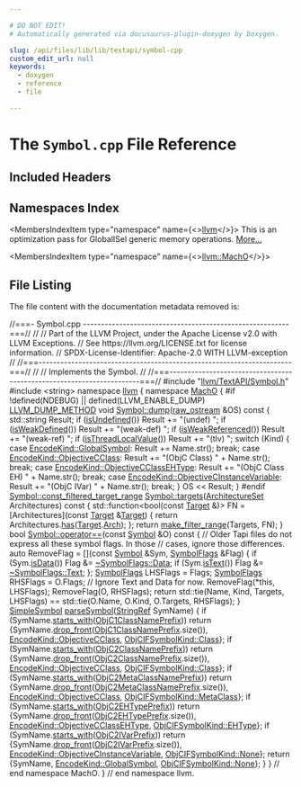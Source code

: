 ```yaml
---

# DO NOT EDIT!
# Automatically generated via docusaurus-plugin-doxygen by Doxygen.

slug: /api/files/lib/lib/textapi/symbol-cpp
custom_edit_url: null
keywords:
  - doxygen
  - reference
  - file

---
```





# The `Symbol.cpp` File Reference

<DoxygenPage pluginConfig={pluginConfig}>



## Included Headers

<IncludesList>
<IncludesListItem
  filePath="llvm/TextAPI/Symbol.h"
  permalink="/docs/api/files/include/include/llvm/include/llvm/textapi/symbol-h"
  isLocal="true" />
<IncludesListItem
  filePath="string"
  permalink=""
  isLocal="false" />
</IncludesList>

## Namespaces Index

<MembersIndex>

<MembersIndexItem
  type="namespace"
  name={<><a href="/docs/api/namespaces/llvm">llvm</a></>}>
This is an optimization pass for GlobalISel generic memory operations. <a href="/docs/api/namespaces/llvm/#details">More...</a>
</MembersIndexItem>

<MembersIndexItem
  type="namespace"
  name={<><a href="/docs/api/namespaces/llvm/macho">llvm::MachO</a></>}>
</MembersIndexItem>

</MembersIndex>


## File Listing

The file content with the documentation metadata removed is:

<ProgramListing>

<Link id="l00001" /><CodeLine lineNumber="1"><Highlight kind="comment">//===- Symbol.cpp ---------------------------------------------------------===//</Highlight><Highlight kind="normal"></Highlight></CodeLine>
<Link id="l00002" /><CodeLine lineNumber="2"><Highlight kind="normal"></Highlight><Highlight kind="comment">//</Highlight><Highlight kind="normal"></Highlight></CodeLine>
<Link id="l00003" /><CodeLine lineNumber="3"><Highlight kind="normal"></Highlight><Highlight kind="comment">// Part of the LLVM Project, under the Apache License v2.0 with LLVM Exceptions.</Highlight><Highlight kind="normal"></Highlight></CodeLine>
<Link id="l00004" /><CodeLine lineNumber="4"><Highlight kind="normal"></Highlight><Highlight kind="comment">// See https://llvm.org/LICENSE.txt for license information.</Highlight><Highlight kind="normal"></Highlight></CodeLine>
<Link id="l00005" /><CodeLine lineNumber="5"><Highlight kind="normal"></Highlight><Highlight kind="comment">// SPDX-License-Identifier: Apache-2.0 WITH LLVM-exception</Highlight><Highlight kind="normal"></Highlight></CodeLine>
<Link id="l00006" /><CodeLine lineNumber="6"><Highlight kind="normal"></Highlight><Highlight kind="comment">//</Highlight><Highlight kind="normal"></Highlight></CodeLine>
<Link id="l00007" /><CodeLine lineNumber="7"><Highlight kind="normal"></Highlight><Highlight kind="comment">//===----------------------------------------------------------------------===//</Highlight><Highlight kind="normal"></Highlight></CodeLine>
<Link id="l00008" /><CodeLine lineNumber="8"><Highlight kind="normal"></Highlight><Highlight kind="comment">//</Highlight><Highlight kind="normal"></Highlight></CodeLine>
<Link id="l00009" /><CodeLine lineNumber="9"><Highlight kind="normal"></Highlight><Highlight kind="comment">// Implements the Symbol.</Highlight><Highlight kind="normal"></Highlight></CodeLine>
<Link id="l00010" /><CodeLine lineNumber="10"><Highlight kind="normal"></Highlight><Highlight kind="comment">//</Highlight><Highlight kind="normal"></Highlight></CodeLine>
<Link id="l00011" /><CodeLine lineNumber="11"><Highlight kind="normal"></Highlight><Highlight kind="comment">//===----------------------------------------------------------------------===//</Highlight><Highlight kind="normal"></Highlight></CodeLine>
<Link id="l00012" /><CodeLine lineNumber="12"><Highlight kind="normal"></Highlight></CodeLine>
<Link id="l00013" /><CodeLine lineNumber="13"><Highlight kind="normal"></Highlight><Highlight kind="preprocessor">#include &quot;<a href="/docs/api/files/include/include/llvm/include/llvm/textapi/symbol-h">llvm/TextAPI/Symbol.h</a>&quot;</Highlight><Highlight kind="normal"></Highlight></CodeLine>
<Link id="l00014" /><CodeLine lineNumber="14"><Highlight kind="normal"></Highlight><Highlight kind="preprocessor">#include &lt;string&gt;</Highlight><Highlight kind="normal"></Highlight></CodeLine>
<Link id="l00015" /><CodeLine lineNumber="15"><Highlight kind="normal"></Highlight></CodeLine>
<Link id="l00016" /><CodeLine lineNumber="16"><Highlight kind="normal"></Highlight><Highlight kind="keyword">namespace </Highlight><Highlight kind="normal"><a href="/docs/api/namespaces/llvm">llvm</a> &#123;</Highlight></CodeLine>
<Link id="l00017" /><CodeLine lineNumber="17"><Highlight kind="normal"></Highlight><Highlight kind="keyword">namespace </Highlight><Highlight kind="normal"><a href="/docs/api/namespaces/llvm/macho">MachO</a> &#123;</Highlight></CodeLine>
<Link id="l00018" /><CodeLine lineNumber="18"><Highlight kind="normal"></Highlight></CodeLine>
<Link id="l00019" /><CodeLine lineNumber="19"><Highlight kind="normal"></Highlight><Highlight kind="preprocessor">#if !defined(NDEBUG) || defined(LLVM&#95;ENABLE&#95;DUMP)</Highlight><Highlight kind="normal"></Highlight></CodeLine>
<Link id="l00020" /><CodeLine lineNumber="20" lineLink="/docs/api/classes/llvm/macho/symbol/#a47fe98cf137102b99ab4844c2860af47"><Highlight kind="normal"><a href="/docs/api/files/include/include/llvm/include/llvm/support/compiler-h/#aa863693eef567397d9c292da5bf22d34">LLVM&#95;DUMP&#95;METHOD</a> </Highlight><Highlight kind="keywordtype">void</Highlight><Highlight kind="normal"> <a href="/docs/api/classes/llvm/macho/symbol/#a00c79e2106b482c0f56d9b55ef325348">Symbol::dump</a>(<a href="/docs/api/classes/llvm/raw-ostream">raw&#95;ostream</a> &amp;OS)</Highlight><Highlight kind="keyword"> const </Highlight><Highlight kind="normal">&#123;</Highlight></CodeLine>
<Link id="l00021" /><CodeLine lineNumber="21"><Highlight kind="normal">  std::string Result;</Highlight></CodeLine>
<Link id="l00022" /><CodeLine lineNumber="22"><Highlight kind="normal">  </Highlight><Highlight kind="keywordflow">if</Highlight><Highlight kind="normal"> (<a href="/docs/api/classes/llvm/macho/symbol/#a4958630033c0184bc5c6d56ae9be419b">isUndefined</a>())</Highlight></CodeLine>
<Link id="l00023" /><CodeLine lineNumber="23"><Highlight kind="normal">    Result += </Highlight><Highlight kind="stringliteral">&quot;(undef) &quot;</Highlight><Highlight kind="normal">;</Highlight></CodeLine>
<Link id="l00024" /><CodeLine lineNumber="24"><Highlight kind="normal">  </Highlight><Highlight kind="keywordflow">if</Highlight><Highlight kind="normal"> (<a href="/docs/api/classes/llvm/macho/symbol/#a34316d3e86024e41a84c08239a65405d">isWeakDefined</a>())</Highlight></CodeLine>
<Link id="l00025" /><CodeLine lineNumber="25"><Highlight kind="normal">    Result += </Highlight><Highlight kind="stringliteral">&quot;(weak-def) &quot;</Highlight><Highlight kind="normal">;</Highlight></CodeLine>
<Link id="l00026" /><CodeLine lineNumber="26"><Highlight kind="normal">  </Highlight><Highlight kind="keywordflow">if</Highlight><Highlight kind="normal"> (<a href="/docs/api/classes/llvm/macho/symbol/#ae25e6461883a31fe9dc9868b1af23213">isWeakReferenced</a>())</Highlight></CodeLine>
<Link id="l00027" /><CodeLine lineNumber="27"><Highlight kind="normal">    Result += </Highlight><Highlight kind="stringliteral">&quot;(weak-ref) &quot;</Highlight><Highlight kind="normal">;</Highlight></CodeLine>
<Link id="l00028" /><CodeLine lineNumber="28"><Highlight kind="normal">  </Highlight><Highlight kind="keywordflow">if</Highlight><Highlight kind="normal"> (<a href="/docs/api/classes/llvm/macho/symbol/#a7cc768914ca9b9790e825cf96cf701f1">isThreadLocalValue</a>())</Highlight></CodeLine>
<Link id="l00029" /><CodeLine lineNumber="29"><Highlight kind="normal">    Result += </Highlight><Highlight kind="stringliteral">&quot;(tlv) &quot;</Highlight><Highlight kind="normal">;</Highlight></CodeLine>
<Link id="l00030" /><CodeLine lineNumber="30"><Highlight kind="normal">  </Highlight><Highlight kind="keywordflow">switch</Highlight><Highlight kind="normal"> (Kind) &#123;</Highlight></CodeLine>
<Link id="l00031" /><CodeLine lineNumber="31"><Highlight kind="normal">  </Highlight><Highlight kind="keywordflow">case</Highlight><Highlight kind="normal"> <a href="/docs/api/namespaces/llvm/macho/#aaa6d69f240a43a0024742035255f09adac49f2966d60d1973e56e22359e377e68">EncodeKind::GlobalSymbol</a>:</Highlight></CodeLine>
<Link id="l00032" /><CodeLine lineNumber="32"><Highlight kind="normal">    Result += Name.str();</Highlight></CodeLine>
<Link id="l00033" /><CodeLine lineNumber="33"><Highlight kind="normal">    </Highlight><Highlight kind="keywordflow">break</Highlight><Highlight kind="normal">;</Highlight></CodeLine>
<Link id="l00034" /><CodeLine lineNumber="34"><Highlight kind="normal">  </Highlight><Highlight kind="keywordflow">case</Highlight><Highlight kind="normal"> <a href="/docs/api/namespaces/llvm/macho/#aaa6d69f240a43a0024742035255f09adabadb331c797ea02208fed9025369cfb1">EncodeKind::ObjectiveCClass</a>:</Highlight></CodeLine>
<Link id="l00035" /><CodeLine lineNumber="35"><Highlight kind="normal">    Result += </Highlight><Highlight kind="stringliteral">&quot;(ObjC Class) &quot;</Highlight><Highlight kind="normal"> + Name.str();</Highlight></CodeLine>
<Link id="l00036" /><CodeLine lineNumber="36"><Highlight kind="normal">    </Highlight><Highlight kind="keywordflow">break</Highlight><Highlight kind="normal">;</Highlight></CodeLine>
<Link id="l00037" /><CodeLine lineNumber="37"><Highlight kind="normal">  </Highlight><Highlight kind="keywordflow">case</Highlight><Highlight kind="normal"> <a href="/docs/api/namespaces/llvm/macho/#aaa6d69f240a43a0024742035255f09ada54da6ac4046a5d0d1b4c31bc3dc43247">EncodeKind::ObjectiveCClassEHType</a>:</Highlight></CodeLine>
<Link id="l00038" /><CodeLine lineNumber="38"><Highlight kind="normal">    Result += </Highlight><Highlight kind="stringliteral">&quot;(ObjC Class EH) &quot;</Highlight><Highlight kind="normal"> + Name.str();</Highlight></CodeLine>
<Link id="l00039" /><CodeLine lineNumber="39"><Highlight kind="normal">    </Highlight><Highlight kind="keywordflow">break</Highlight><Highlight kind="normal">;</Highlight></CodeLine>
<Link id="l00040" /><CodeLine lineNumber="40"><Highlight kind="normal">  </Highlight><Highlight kind="keywordflow">case</Highlight><Highlight kind="normal"> <a href="/docs/api/namespaces/llvm/macho/#aaa6d69f240a43a0024742035255f09ada305fbf91fddce55318beefeb7170a5af">EncodeKind::ObjectiveCInstanceVariable</a>:</Highlight></CodeLine>
<Link id="l00041" /><CodeLine lineNumber="41"><Highlight kind="normal">    Result += </Highlight><Highlight kind="stringliteral">&quot;(ObjC IVar) &quot;</Highlight><Highlight kind="normal"> + Name.str();</Highlight></CodeLine>
<Link id="l00042" /><CodeLine lineNumber="42"><Highlight kind="normal">    </Highlight><Highlight kind="keywordflow">break</Highlight><Highlight kind="normal">;</Highlight></CodeLine>
<Link id="l00043" /><CodeLine lineNumber="43"><Highlight kind="normal">  &#125;</Highlight></CodeLine>
<Link id="l00044" /><CodeLine lineNumber="44"><Highlight kind="normal">  OS &lt;&lt; Result;</Highlight></CodeLine>
<Link id="l00045" /><CodeLine lineNumber="45"><Highlight kind="normal">&#125;</Highlight></CodeLine>
<Link id="l00046" /><CodeLine lineNumber="46"><Highlight kind="normal"></Highlight><Highlight kind="preprocessor">#endif</Highlight><Highlight kind="normal"></Highlight></CodeLine>
<Link id="l00047" /><CodeLine lineNumber="47"><Highlight kind="normal"></Highlight></CodeLine>
<Link id="l00048" /><CodeLine lineNumber="48"><Highlight kind="normal"><a href="/docs/api/classes/llvm/macho/symbol/#a511ecd005cd555a167b1f8e9d1785179">Symbol::const&#95;filtered&#95;target&#95;range</a></Highlight></CodeLine>
<Link id="l00049" /><CodeLine lineNumber="49" lineLink="/docs/api/classes/llvm/macho/symbol/#a4ae31734e36e7d641b8f0645f18c792f"><Highlight kind="normal"><a href="/docs/api/classes/llvm/macho/symbol/#a6ef249b80cc8eafc8a084608c8c1da19">Symbol::targets</a>(<a href="/docs/api/classes/llvm/macho/architectureset">ArchitectureSet</a> Architectures)</Highlight><Highlight kind="keyword"> const </Highlight><Highlight kind="normal">&#123;</Highlight></CodeLine>
<Link id="l00050" /><CodeLine lineNumber="50"><Highlight kind="normal">  std::function&lt;bool(</Highlight><Highlight kind="keyword">const</Highlight><Highlight kind="normal"> <a href="/docs/api/classes/llvm/macho/target">Target</a> &amp;)&gt; FN =</Highlight></CodeLine>
<Link id="l00051" /><CodeLine lineNumber="51"><Highlight kind="normal">      &#91;Architectures&#93;(</Highlight><Highlight kind="keyword">const</Highlight><Highlight kind="normal"> <a href="/docs/api/classes/llvm/macho/target">Target</a> &amp;<a href="/docs/api/classes/llvm/macho/target">Target</a>) &#123;</Highlight></CodeLine>
<Link id="l00052" /><CodeLine lineNumber="52"><Highlight kind="normal">        </Highlight><Highlight kind="keywordflow">return</Highlight><Highlight kind="normal"> Architectures.<a href="/docs/api/classes/llvm/macho/architectureset/#a76b67e4256ae13907721adbb0762ab78">has</a>(<a href="/docs/api/classes/llvm/macho/target">Target</a>.<a href="/docs/api/classes/llvm/macho/target/#aee9dc737c9effa286ef632263cd45696">Arch</a>);</Highlight></CodeLine>
<Link id="l00053" /><CodeLine lineNumber="53"><Highlight kind="normal">      &#125;;</Highlight></CodeLine>
<Link id="l00054" /><CodeLine lineNumber="54"><Highlight kind="normal">  </Highlight><Highlight kind="keywordflow">return</Highlight><Highlight kind="normal"> <a href="/docs/api/namespaces/llvm/#a898e9304cf2baf908f4e9b8e32a5f6c3">make&#95;filter&#95;range</a>(Targets, FN);</Highlight></CodeLine>
<Link id="l00055" /><CodeLine lineNumber="55"><Highlight kind="normal">&#125;</Highlight></CodeLine>
<Link id="l00056" /><CodeLine lineNumber="56"><Highlight kind="normal"></Highlight></CodeLine>
<Link id="l00057" /><CodeLine lineNumber="57" lineLink="/docs/api/classes/llvm/macho/symbol/#a78c2924252433caabd839e89dcbcf0e9"><Highlight kind="normal"></Highlight><Highlight kind="keywordtype">bool</Highlight><Highlight kind="normal"> <a href="/docs/api/classes/llvm/macho/symbol/#a78c2924252433caabd839e89dcbcf0e9">Symbol::operator==</a>(</Highlight><Highlight kind="keyword">const</Highlight><Highlight kind="normal"> <a href="/docs/api/classes/llvm/macho/symbol/#ab30fcca34b584692adb971098d5b7f10">Symbol</a> &amp;O)</Highlight><Highlight kind="keyword"> const </Highlight><Highlight kind="normal">&#123;</Highlight></CodeLine>
<Link id="l00058" /><CodeLine lineNumber="58"><Highlight kind="normal">  </Highlight><Highlight kind="comment">// Older Tapi files do not express all these symbol flags. In those</Highlight><Highlight kind="normal"></Highlight></CodeLine>
<Link id="l00059" /><CodeLine lineNumber="59"><Highlight kind="normal">  </Highlight><Highlight kind="comment">// cases, ignore those differences.</Highlight><Highlight kind="normal"></Highlight></CodeLine>
<Link id="l00060" /><CodeLine lineNumber="60"><Highlight kind="normal">  </Highlight><Highlight kind="keyword">auto</Highlight><Highlight kind="normal"> RemoveFlag = &#91;&#93;(</Highlight><Highlight kind="keyword">const</Highlight><Highlight kind="normal"> <a href="/docs/api/classes/llvm/macho/symbol/#ab30fcca34b584692adb971098d5b7f10">Symbol</a> &amp;Sym, <a href="/docs/api/namespaces/llvm/macho/#abf69d7d02356968b4f36bc37bcbfe5b4">SymbolFlags</a> &amp;Flag) &#123;</Highlight></CodeLine>
<Link id="l00061" /><CodeLine lineNumber="61"><Highlight kind="normal">    </Highlight><Highlight kind="keywordflow">if</Highlight><Highlight kind="normal"> (Sym.<a href="/docs/api/classes/llvm/macho/symbol/#a05978ef58f3565e7e40ea202098c4caf">isData</a>())</Highlight></CodeLine>
<Link id="l00062" /><CodeLine lineNumber="62"><Highlight kind="normal">      Flag &amp;= <a href="/docs/api/namespaces/llvm/macho/#abf69d7d02356968b4f36bc37bcbfe5b4">~SymbolFlags</a><a href="/docs/api/namespaces/llvm/macho/#abf69d7d02356968b4f36bc37bcbfe5b4af6068daa29dbb05a7ead1e3b5a48bbee">::Data</a>;</Highlight></CodeLine>
<Link id="l00063" /><CodeLine lineNumber="63"><Highlight kind="normal">    </Highlight><Highlight kind="keywordflow">if</Highlight><Highlight kind="normal"> (Sym.<a href="/docs/api/classes/llvm/macho/symbol/#ad526f1e4f52f0ed3992733045fc2e088">isText</a>())</Highlight></CodeLine>
<Link id="l00064" /><CodeLine lineNumber="64"><Highlight kind="normal">      Flag &amp;= <a href="/docs/api/namespaces/llvm/macho/#abf69d7d02356968b4f36bc37bcbfe5b4">~SymbolFlags</a><a href="/docs/api/namespaces/llvm/macho/#abf69d7d02356968b4f36bc37bcbfe5b4a9dffbf69ffba8bc38bc4e01abf4b1675">::Text</a>;</Highlight></CodeLine>
<Link id="l00065" /><CodeLine lineNumber="65"><Highlight kind="normal">  &#125;;</Highlight></CodeLine>
<Link id="l00066" /><CodeLine lineNumber="66"><Highlight kind="normal">  <a href="/docs/api/namespaces/llvm/macho/#abf69d7d02356968b4f36bc37bcbfe5b4">SymbolFlags</a> LHSFlags = Flags;</Highlight></CodeLine>
<Link id="l00067" /><CodeLine lineNumber="67"><Highlight kind="normal">  <a href="/docs/api/namespaces/llvm/macho/#abf69d7d02356968b4f36bc37bcbfe5b4">SymbolFlags</a> RHSFlags = O.Flags;</Highlight></CodeLine>
<Link id="l00068" /><CodeLine lineNumber="68"><Highlight kind="normal">  </Highlight><Highlight kind="comment">// Ignore Text and Data for now.</Highlight><Highlight kind="normal"></Highlight></CodeLine>
<Link id="l00069" /><CodeLine lineNumber="69"><Highlight kind="normal">  RemoveFlag(&#42;</Highlight><Highlight kind="keyword">this</Highlight><Highlight kind="normal">, LHSFlags);</Highlight></CodeLine>
<Link id="l00070" /><CodeLine lineNumber="70"><Highlight kind="normal">  RemoveFlag(O, RHSFlags);</Highlight></CodeLine>
<Link id="l00071" /><CodeLine lineNumber="71"><Highlight kind="normal">  </Highlight><Highlight kind="keywordflow">return</Highlight><Highlight kind="normal"> std::tie(Name, Kind, Targets, LHSFlags) ==</Highlight></CodeLine>
<Link id="l00072" /><CodeLine lineNumber="72"><Highlight kind="normal">         std::tie(O.Name, O.Kind, O.Targets, RHSFlags);</Highlight></CodeLine>
<Link id="l00073" /><CodeLine lineNumber="73"><Highlight kind="normal">&#125;</Highlight></CodeLine>
<Link id="l00074" /><CodeLine lineNumber="74"><Highlight kind="normal"></Highlight></CodeLine>
<Link id="l00075" /><CodeLine lineNumber="75" lineLink="/docs/api/namespaces/llvm/macho/#ab0d2fab5845ea5a11a1a57775090aec7"><Highlight kind="normal"><a href="/docs/api/structs/llvm/macho/simplesymbol">SimpleSymbol</a> <a href="/docs/api/namespaces/llvm/macho/#ab0d2fab5845ea5a11a1a57775090aec7">parseSymbol</a>(<a href="/docs/api/classes/llvm/stringref">StringRef</a> SymName) &#123;</Highlight></CodeLine>
<Link id="l00076" /><CodeLine lineNumber="76"><Highlight kind="normal">  </Highlight><Highlight kind="keywordflow">if</Highlight><Highlight kind="normal"> (SymName.<a href="/docs/api/classes/llvm/stringref/#a2cd8968ff703aaeb395dcd63f6805ff1">starts&#95;with</a>(<a href="/docs/api/namespaces/llvm/macho/#a2ac5ff41885d5dfb7928af806a4197b0">ObjC1ClassNamePrefix</a>))</Highlight></CodeLine>
<Link id="l00077" /><CodeLine lineNumber="77"><Highlight kind="normal">    </Highlight><Highlight kind="keywordflow">return</Highlight><Highlight kind="normal"> &#123;SymName.<a href="/docs/api/classes/llvm/stringref/#a3fb2867a1e9fa36e135d9ee4dffb0167">drop&#95;front</a>(<a href="/docs/api/namespaces/llvm/macho/#a2ac5ff41885d5dfb7928af806a4197b0">ObjC1ClassNamePrefix</a>.size()),</Highlight></CodeLine>
<Link id="l00078" /><CodeLine lineNumber="78"><Highlight kind="normal">            <a href="/docs/api/namespaces/llvm/macho/#aaa6d69f240a43a0024742035255f09adabadb331c797ea02208fed9025369cfb1">EncodeKind::ObjectiveCClass</a>, <a href="/docs/api/namespaces/llvm/macho/#aa4226b11d55677efb52ce9ab18742568a9bd81329febf6efe22788e03ddeaf0af">ObjCIFSymbolKind::Class</a>&#125;;</Highlight></CodeLine>
<Link id="l00079" /><CodeLine lineNumber="79"><Highlight kind="normal">  </Highlight><Highlight kind="keywordflow">if</Highlight><Highlight kind="normal"> (SymName.<a href="/docs/api/classes/llvm/stringref/#a2cd8968ff703aaeb395dcd63f6805ff1">starts&#95;with</a>(<a href="/docs/api/namespaces/llvm/macho/#a48d87ec7a8852d05f1ea472e72072786">ObjC2ClassNamePrefix</a>))</Highlight></CodeLine>
<Link id="l00080" /><CodeLine lineNumber="80"><Highlight kind="normal">    </Highlight><Highlight kind="keywordflow">return</Highlight><Highlight kind="normal"> &#123;SymName.<a href="/docs/api/classes/llvm/stringref/#a3fb2867a1e9fa36e135d9ee4dffb0167">drop&#95;front</a>(<a href="/docs/api/namespaces/llvm/macho/#a48d87ec7a8852d05f1ea472e72072786">ObjC2ClassNamePrefix</a>.size()),</Highlight></CodeLine>
<Link id="l00081" /><CodeLine lineNumber="81"><Highlight kind="normal">            <a href="/docs/api/namespaces/llvm/macho/#aaa6d69f240a43a0024742035255f09adabadb331c797ea02208fed9025369cfb1">EncodeKind::ObjectiveCClass</a>, <a href="/docs/api/namespaces/llvm/macho/#aa4226b11d55677efb52ce9ab18742568a9bd81329febf6efe22788e03ddeaf0af">ObjCIFSymbolKind::Class</a>&#125;;</Highlight></CodeLine>
<Link id="l00082" /><CodeLine lineNumber="82"><Highlight kind="normal">  </Highlight><Highlight kind="keywordflow">if</Highlight><Highlight kind="normal"> (SymName.<a href="/docs/api/classes/llvm/stringref/#a2cd8968ff703aaeb395dcd63f6805ff1">starts&#95;with</a>(<a href="/docs/api/namespaces/llvm/macho/#abe38e21d7038427b4c2c5eca693ebbcf">ObjC2MetaClassNamePrefix</a>))</Highlight></CodeLine>
<Link id="l00083" /><CodeLine lineNumber="83"><Highlight kind="normal">    </Highlight><Highlight kind="keywordflow">return</Highlight><Highlight kind="normal"> &#123;SymName.<a href="/docs/api/classes/llvm/stringref/#a3fb2867a1e9fa36e135d9ee4dffb0167">drop&#95;front</a>(<a href="/docs/api/namespaces/llvm/macho/#abe38e21d7038427b4c2c5eca693ebbcf">ObjC2MetaClassNamePrefix</a>.size()),</Highlight></CodeLine>
<Link id="l00084" /><CodeLine lineNumber="84"><Highlight kind="normal">            <a href="/docs/api/namespaces/llvm/macho/#aaa6d69f240a43a0024742035255f09adabadb331c797ea02208fed9025369cfb1">EncodeKind::ObjectiveCClass</a>, <a href="/docs/api/namespaces/llvm/macho/#aa4226b11d55677efb52ce9ab18742568abf34b52bf0f0734db36974cfc4307440">ObjCIFSymbolKind::MetaClass</a>&#125;;</Highlight></CodeLine>
<Link id="l00085" /><CodeLine lineNumber="85"><Highlight kind="normal">  </Highlight><Highlight kind="keywordflow">if</Highlight><Highlight kind="normal"> (SymName.<a href="/docs/api/classes/llvm/stringref/#a2cd8968ff703aaeb395dcd63f6805ff1">starts&#95;with</a>(<a href="/docs/api/namespaces/llvm/macho/#aec5334f8d61fd44732dd28881a68e889">ObjC2EHTypePrefix</a>))</Highlight></CodeLine>
<Link id="l00086" /><CodeLine lineNumber="86"><Highlight kind="normal">    </Highlight><Highlight kind="keywordflow">return</Highlight><Highlight kind="normal"> &#123;SymName.<a href="/docs/api/classes/llvm/stringref/#a3fb2867a1e9fa36e135d9ee4dffb0167">drop&#95;front</a>(<a href="/docs/api/namespaces/llvm/macho/#aec5334f8d61fd44732dd28881a68e889">ObjC2EHTypePrefix</a>.size()),</Highlight></CodeLine>
<Link id="l00087" /><CodeLine lineNumber="87"><Highlight kind="normal">            <a href="/docs/api/namespaces/llvm/macho/#aaa6d69f240a43a0024742035255f09ada54da6ac4046a5d0d1b4c31bc3dc43247">EncodeKind::ObjectiveCClassEHType</a>, <a href="/docs/api/namespaces/llvm/macho/#aa4226b11d55677efb52ce9ab18742568a963fa9a2037bb41f86948ebaea16e37e">ObjCIFSymbolKind::EHType</a>&#125;;</Highlight></CodeLine>
<Link id="l00088" /><CodeLine lineNumber="88"><Highlight kind="normal">  </Highlight><Highlight kind="keywordflow">if</Highlight><Highlight kind="normal"> (SymName.<a href="/docs/api/classes/llvm/stringref/#a2cd8968ff703aaeb395dcd63f6805ff1">starts&#95;with</a>(<a href="/docs/api/namespaces/llvm/macho/#a13b98f1b479d6d0e8bc3ecf9101ae33f">ObjC2IVarPrefix</a>))</Highlight></CodeLine>
<Link id="l00089" /><CodeLine lineNumber="89"><Highlight kind="normal">    </Highlight><Highlight kind="keywordflow">return</Highlight><Highlight kind="normal"> &#123;SymName.<a href="/docs/api/classes/llvm/stringref/#a3fb2867a1e9fa36e135d9ee4dffb0167">drop&#95;front</a>(<a href="/docs/api/namespaces/llvm/macho/#a13b98f1b479d6d0e8bc3ecf9101ae33f">ObjC2IVarPrefix</a>.size()),</Highlight></CodeLine>
<Link id="l00090" /><CodeLine lineNumber="90"><Highlight kind="normal">            <a href="/docs/api/namespaces/llvm/macho/#aaa6d69f240a43a0024742035255f09ada305fbf91fddce55318beefeb7170a5af">EncodeKind::ObjectiveCInstanceVariable</a>, <a href="/docs/api/namespaces/llvm/macho/#aa4226b11d55677efb52ce9ab18742568a6adf97f83acf6453d4a6a4b1070f3754">ObjCIFSymbolKind::None</a>&#125;;</Highlight></CodeLine>
<Link id="l00091" /><CodeLine lineNumber="91"><Highlight kind="normal">  </Highlight><Highlight kind="keywordflow">return</Highlight><Highlight kind="normal"> &#123;SymName, <a href="/docs/api/namespaces/llvm/macho/#aaa6d69f240a43a0024742035255f09adac49f2966d60d1973e56e22359e377e68">EncodeKind::GlobalSymbol</a>, <a href="/docs/api/namespaces/llvm/macho/#aa4226b11d55677efb52ce9ab18742568a6adf97f83acf6453d4a6a4b1070f3754">ObjCIFSymbolKind::None</a>&#125;;</Highlight></CodeLine>
<Link id="l00092" /><CodeLine lineNumber="92"><Highlight kind="normal">&#125;</Highlight></CodeLine>
<Link id="l00093" /><CodeLine lineNumber="93"><Highlight kind="normal"></Highlight></CodeLine>
<Link id="l00094" /><CodeLine lineNumber="94"><Highlight kind="normal">&#125; </Highlight><Highlight kind="comment">// end namespace MachO.</Highlight><Highlight kind="normal"></Highlight></CodeLine>
<Link id="l00095" /><CodeLine lineNumber="95"><Highlight kind="normal">&#125; </Highlight><Highlight kind="comment">// end namespace llvm.</Highlight><Highlight kind="normal"></Highlight></CodeLine>

</ProgramListing>

</DoxygenPage>
